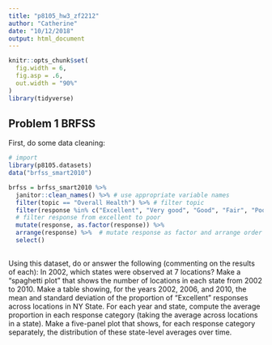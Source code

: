 ```yaml
---
title: "p8105_hw3_zf2212"
author: "Catherine"
date: "10/12/2018"
output: html_document
---
```


```r
knitr::opts_chunk$set(
  fig.width = 6,
  fig.asp = .6,
  out.width = "90%"
)
library(tidyverse)
```

## Problem 1 BRFSS

First, do some data cleaning:

```r
# import
library(p8105.datasets)
data("brfss_smart2010")

brfss = brfss_smart2010 %>% 
  janitor::clean_names() %>% # use appropriate variable names
  filter(topic == "Overall Health") %>% # filter topic 
  filter(response %in% c("Excellent", "Very good", "Good", "Fair", "Poor"), !is.na("response")) %>% 
  # filter response from excellent to poor
  mutate(response, as.factor(response)) %>% 
  arrange(response) %>%  # mutate response as factor and arrange order
  select()
  

```

Using this dataset, do or answer the following (commenting on the results of each):
In 2002, which states were observed at 7 locations?
Make a “spaghetti plot” that shows the number of locations in each state from 2002 to 2010.
Make a table showing, for the years 2002, 2006, and 2010, the mean and standard deviation of the proportion of “Excellent” responses across locations in NY State.
For each year and state, compute the average proportion in each response category (taking the average across locations in a state). Make a five-panel plot that shows, for each response category separately, the distribution of these state-level averages over time.